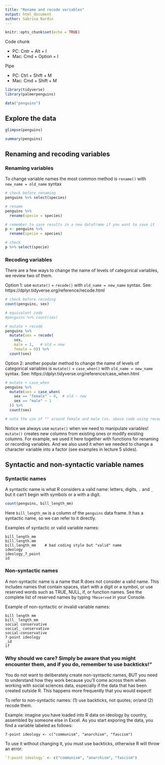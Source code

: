 ```yaml
---
title: "Rename and recode variables"
output: html_document
author: Sabrina Nardin
---
```


```r
knitr::opts_chunk$set(echo = TRUE)
```

Code chunk

* PC: Cntr + Alt + I
* Mac: Cmd + Option + I

Pipe

* PC: Ctrl + Shift + M 
* Mac: Cmd + Shift + M

```r
library(tidyverse)
library(palmerpenguins)
```


```r
data("penguins")
```


## Explore the data

```r
glimpse(penguins)
```

```r
summary(penguins)
```


## Renaming and recoding variables


### Renaming variables

To change variable names the most common method is `rename()` with `new_name = old_name` syntax

```r
# check before renaming
penguins %>% select(species)

# rename
penguins %>% 
  rename(specie = species)  
```

```r
# remember to save results in a new dataframe if you want to save it
p <- penguins %>% 
  rename(specie = species) 

# check
p %>% select(specie)
```


### Recoding variables

There are a few ways to change the name of levels of categorical variables, we review two of them.

Option 1: use `mutate()` + `recode()` with `old_name = new_name` syntax. See: https://dplyr.tidyverse.org/reference/recode.html
```r
# check before recoding
count(penguins, sex)

# equivalent code
#penguins %>% count(sex)
```

```r
# mutate + recode
penguins %>%
  mutate(sex = recode(
    sex,
    male = 1,   # old = new
    female = 0)) %>%  
  count(sex)
```


Option 2: another popular method to change the name of levels of categorical variables is `mutate()` + `case_when()` with `old_name = new_name` syntax. See: https://dplyr.tidyverse.org/reference/case_when.html
```r
# mutate + case_when
penguins %>%
  mutate(sex = case_when(
    sex == "female" ~ 0,  # old ~ new
    sex == "male" ~ 1
  )) %>%
  count(sex)

# note the use of "" around female and male (vs. above code using recode
```

Notice we always use `mutate()` when we need to manipulate variables! `mutate()` creates new columns from existing ones or modify existing columns. For example, we used it here together with functions for renaming or recording variables. And we also used it when we needed to change a character variable into a factor (see examples in lecture 5 slides).


## Syntactic and non-syntactic variable names


### Syntactic names

A syntactic name is what R considers a valid name: letters, digits, `.` and `_` but it can’t begin with symbols or a with a digit.

```r
count(penguins, bill_length_mm)
```

Here `bill_length_mm` is a column of the `penguins` data frame. It has a syntactic name, so we can refer to it directly. 

Examples of syntactic or valid variable names:
```
bill_length_mm
bill.length.mm
bill.length_mm    # bad coding style but "valid" name
ideology
ideology_7_point
id
```

### Non-syntactic names

A non-syntactic name is a name that R does not consider a valid name. This includes names that contain spaces, start with a digit or a symbol, or use reserved words such as TRUE, NULL, if, or function names. See the complete list of reserved names by typing `?Reserved` in your Console.

Example of non-syntactic or invalid variable names:
```
bill length mm
bill_ length_mm
social conservative
social_ conservative
social-conservative
7-point ideology
_id
if
```

### Why should we care? Simply be aware that you might encounter them, and if you do, remember to use backticks!"

You do not want to deliberately create non-syntactic names, BUT you need to understand how they work because you’ll come across them when working with social sciences data, especially if the data that has been created outside R. This happens more frequently that you would expect!

To refer to non-syntactic names: (1) use backticks, not quotes; or/and (2) recode them.

Example: imagine you have loaded into R data on ideology by country, assembled by someone else in Excel. As you start exporing the data, you find a variable labeled as follows:

```
7-point ideology <- c("communism", "anarchism", "fascism")
```

To use it without changing it, you must use backticks, otherwise R will throw an error:
```r
`7-point ideology` <- c("communism", "anarchism", "fascism")
```


